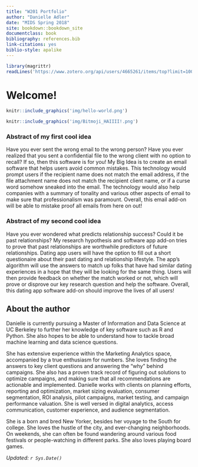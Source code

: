 ```yaml
---
title: "W201 Portfolio"
author: "Danielle Adler"
date: "MIDS Spring 2018"
site: bookdown::bookdown_site
documentclass: book
bibliography: references.bib
link-citations: yes
biblio-style: apalike
---
```


<!-- This won't be displayed but it will initialize your R session. Add any R libraries you need here. -->
```r
library(magrittr)
readLines('https://www.zotero.org/api/users/4665261/items/top?limit=100&format=bibtex&key=6SSHE7PQ08JFRKGSTRT7mvwS&v=1') %>% writeLines('references.bib')
```


# Welcome! {-}

<!-- You can include images saved within your repo... -->
```r
knitr::include_graphics('img/hello-world.png')
```


<!-- Below this line is just examples of how you can embed video from Google Drive. First you have to enable sharing, then just get the object ID which is that long string between d/ and /preview and will also be appended to any sharing link you generate for your video. -->
```r
knitr::include_graphics('img/Bitmoji_HAIIII!.png')
```


### Abstract of my first cool idea {-}

Have you ever sent the wrong email to the wrong person? Have you ever realized that you sent a confidential file to the wrong client with no option to recall? If so, then this software is for you! My Big Idea is to create an email software that helps users avoid common mistakes. This technology would prompt users if the recipient name does not match the email address, if the file attachment name does not match the recipient client name, or if a curse word somehow sneaked into the email. The technology would also help companies with a summary of tonality and various other aspects of email to make sure that professionalism was paramount. Overall, this email add-on will be able to mistake proof all emails from here on out!

### Abstract of my second cool idea {-}

Have you ever wondered what predicts relationship success? Could it be past relationships? My research hypothesis and software app add-on tries to prove that past relationships are worthwhile predictors of future relationships. Dating app users will have the option to fill out a short questionaire about their past dating and relationship lifestyle. The app's algorithm will use the answers to match up folks that have had similar dating experiences in a hope that they will be looking for the same thing. Users will then provide feedback on whether the match worked or not, which will prove or disprove our key research question and help the software. Overall, this dating app software add-on should improve the lives of all users!


## About the author {-}

Danielle is currently pursuing a Master of Information and Data Science at UC Berkeley to further her knowledge of key software such as R and Python. She also hopes to be able to understand how to tackle broad machine learning and data science questions. 

She has extensive experience within the Marketing Analytics space, accompanied by a true enthusiasm for numbers. She loves finding the answers to key client questions and answering the "why" behind campaigns. She also has a proven track record of figuring out solutions to optimize campaigns, and making sure that all recommendations are actionable and implemented. Danielle works with clients on planning efforts, reporting and optimization, market sizing evaluation, consumer segmentation, ROI analysis, pilot campaigns, market testing, and campaign performance valuation. She is well versed in digital analytics, access communication, customer experience, and audience segmentation.

She is a born and bred New Yorker, besides her voyage to the South for college. She loves the hustle of the city, and ever-changing neighborhoods. On weekends, she can often be found wandering around various food festivals or people-watching in different parks. She also loves playing board games.

*Updated: `r Sys.Date()`*
